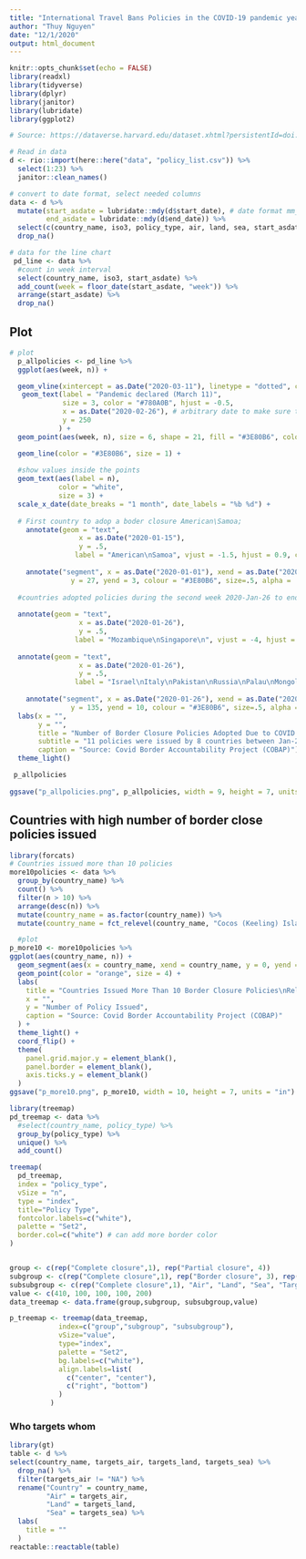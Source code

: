 ```yaml
---
title: "International Travel Bans Policies in the COVID-19 pandemic year 2020"
author: "Thuy Nguyen"
date: "12/1/2020"
output: html_document
---
```


```r
knitr::opts_chunk$set(echo = FALSE)
library(readxl)
library(tidyverse)
library(dplyr)
library(janitor)
library(lubridate)
library(ggplot2)

# Source: https://dataverse.harvard.edu/dataset.xhtml?persistentId=doi:10.7910/DVN/U6DJAC downloaded April 28, 2021

# Read in data
d <- rio::import(here::here("data", "policy_list.csv")) %>% 
  select(1:23) %>% 
  janitor::clean_names() 

# convert to date format, select needed columns
data <- d %>% 
  mutate(start_asdate = lubridate::mdy(d$start_date), # date format mm_dd_yyyy
         end_asdate = lubridate::mdy(d$end_date)) %>% 
  select(c(country_name, iso3, policy_type, air, land, sea, start_asdate, end_asdate)) %>% 
  drop_na()

```

```r
# data for the line chart
 pd_line <- data %>% 
  #count in week interval
  select(country_name, iso3, start_asdate) %>% 
  add_count(week = floor_date(start_asdate, "week")) %>% 
  arrange(start_asdate) %>% 
  drop_na()

```

## Plot 

```r
# plot
  p_allpolicies <- pd_line %>% 
  ggplot(aes(week, n)) +

  geom_vline(xintercept = as.Date("2020-03-11"), linetype = "dotted", color = "#780A0B") +
   geom_text(label = "Pandemic declared (March 11)", 
             size = 3, color = "#780A0B", hjust = -0.5,
             x = as.Date("2020-02-26"), # arbitrary date to make sure the text does not cross the vline
             y = 250
            ) + 
  geom_point(aes(week, n), size = 6, shape = 21, fill = "#3E80B6", color = "#3E80B6") +

  geom_line(color = "#3E80B6", size = 1) +
  
  #show values inside the points
  geom_text(aes(label = n),
            color = "white",
            size = 3) + 
  scale_x_date(date_breaks = "1 month", date_labels = "%b %d") +
 
  # First country to adop a boder closure American\Samoa; 
    annotate(geom = "text", 
                 x = as.Date("2020-01-15"), 
                 y = .5,
                label = "American\nSamoa", vjust = -1.5, hjust = 0.9, color = "#3E80B6") +
                
    annotate("segment", x = as.Date("2020-01-01"), xend = as.Date("2020-01-01"), 
               y = 27, yend = 3, colour = "#3E80B6", size=.5, alpha = .5) +   
  
  #countries adopted policies during the second week 2020-Jan-26 to end of 2020-Feb-01
 
  annotate(geom = "text", 
                 x = as.Date("2020-01-26"), 
                 y = .5,
                label = "Mozambique\nSingapore\n", vjust = -4, hjust = 1, color = "#3E80B6") +
  
  annotate(geom = "text", 
                 x = as.Date("2020-01-26"), 
                 y = .5,
                label = "Israel\nItaly\nPakistan\nRussia\nPalau\nMongolia", vjust = -1, hjust = 0, color = "#3E80B6") +
                
    annotate("segment", x = as.Date("2020-01-26"), xend = as.Date("2020-01-26"), 
               y = 135, yend = 10, colour = "#3E80B6", size=.5, alpha = .5) +
  labs(x = "",
       y = "",
       title = "Number of Border Closure Policies Adopted Due to COVID - 19 by Countries", 
       subtitle = "11 policies were issued by 8 countries between Jan-26 to Feb-01-2020",
       caption = "Source: Covid Border Accountability Project (COBAP)") +
  theme_light()

 p_allpolicies
 
ggsave("p_allpolicies.png", p_allpolicies, width = 9, height = 7, units = "in")
```

## Countries with high number of border close policies issued 

```r
library(forcats)
# Countries issued more than 10 policies
more10policies <- data %>% 
  group_by(country_name) %>% 
  count() %>% 
  filter(n > 10) %>%
  arrange(desc(n)) %>% 
  mutate(country_name = as.factor(country_name)) %>% 
  mutate(country_name = fct_relevel(country_name, "Cocos (Keeling) Islands", "Romania", "Latvia", "Cyprus", "Finland", "Germany", "American Samoa", "Austria", "Aruba", "Myanmar", "Brazil", "Curaçao", "Nepal", "Seychelles", "Spain"))

  #plot
p_more10 <- more10policies %>%   
ggplot(aes(country_name, n)) +
  geom_segment(aes(x = country_name, xend = country_name, y = 0, yend = n), color = "skyblue", size = 1) +
  geom_point(color = "orange", size = 4) +
  labs(
    title = "Countries Issued More Than 10 Border Closure Policies\nRelated to COVID-19, Jan-2020 ~ Apr-2021",
    x = "",
    y = "Number of Policy Issued",
    caption = "Source: Covid Border Accountability Project (COBAP)"
  ) +
  theme_light() +
  coord_flip() +
  theme(
    panel.grid.major.y = element_blank(),
    panel.border = element_blank(),
    axis.ticks.y = element_blank()
  )
ggsave("p_more10.png", p_more10, width = 10, height = 7, units = "in")
```


```r
library(treemap)
pd_treemap <- data %>% 
  #select(country_name, policy_type) %>% 
  group_by(policy_type) %>% 
  unique() %>% 
  add_count() 

treemap(
  pd_treemap,
  index = "policy_type",
  vSize = "n",
  type = "index",
  title="Policy Type",
  fontcolor.labels=c("white"),
  palette = "Set2",
  border.col=c("white") # can add more border color
)


group <- c(rep("Complete closure",1), rep("Partial closure", 4))
subgroup <- c(rep("Complete closure",1), rep("Border closure", 3), rep("Targeted ban", 1))
subsubgroup <- c(rep("Complete closure",1), "Air", "Land", "Sea", "Targeted ban")
value <- c(410, 100, 100, 100, 200)
data_treemap <- data.frame(group,subgroup, subsubgroup,value)

p_treemap <- treemap(data_treemap,
            index=c("group","subgroup", "subsubgroup"),
            vSize="value",
            type="index",
            palette = "Set2",
            bg.labels=c("white"),
            align.labels=list(
              c("center", "center"), 
              c("right", "bottom")
            )  
          )    
```


### Who targets whom

```r
library(gt)
table <- d %>% 
select(country_name, targets_air, targets_land, targets_sea) %>% 
  drop_na() %>% 
  filter(targets_air != "NA") %>% 
  rename("Country" = country_name,
         "Air" = targets_air,
         "Land" = targets_land,
         "Sea" = targets_sea) %>% 
  labs(
    title = ""
  )
reactable::reactable(table)
```

